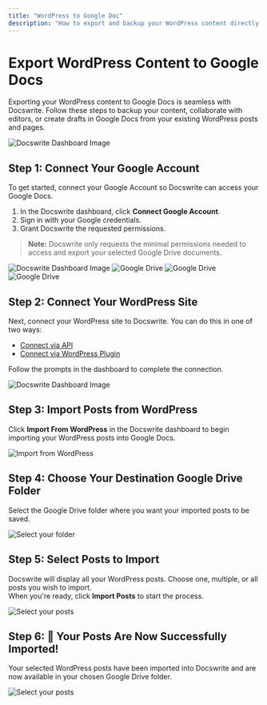 ```yaml
---
title: "WordPress to Google Doc"
description: "How to export and backup your WordPress content directly to Google Docs using Docswrite."
---
```


# Export WordPress Content to Google Docs

Exporting your WordPress content to Google Docs is seamless with Docswrite. Follow these steps to backup your content, collaborate with editors, or create drafts in Google Docs from your existing WordPress posts and pages.

![Docswrite Dashboard Image](/images/new/dashboard/home.png)

## Step 1: Connect Your Google Account

To get started, connect your Google Account so Docswrite can access your Google Docs.

1. In the Docswrite dashboard, click **Connect Google Account**.
2. Sign in with your Google credentials.
3. Grant Docswrite the requested permissions.

> **Note:** Docswrite only requests the minimal permissions needed to access and export your selected Google Drive documents.

![Docswrite Dashboard Image](/images/new/dashboard/google-drive.png)
![Google Drive](/images/new/dashboard/google-drive-1.png)
![Google Drive](/images/new/dashboard/google-drive-2.png)
![Google Drive](/images/new/dashboard/google-drive-3.png)

## Step 2: Connect Your WordPress Site

Next, connect your WordPress site to Docswrite. You can do this in one of two ways:

- [Connect via API](/integrations/wordpress/api)
- [Connect via WordPress Plugin](/integrations/wordpress/plugin)

Follow the prompts in the dashboard to complete the connection.

![Docswrite Dashboard Image](/images/new/dashboard/after-connection.png)

## Step 3: Import Posts from WordPress

Click **Import From WordPress** in the Docswrite dashboard to begin importing your WordPress posts into Google Docs.

![Import from WordPress](/images/new/dashboard/select-file-import.png)

## Step 4: Choose Your Destination Google Drive Folder

Select the Google Drive folder where you want your imported posts to be saved.

![Select your folder](/images/new/dashboard/select-folder.png)

## Step 5: Select Posts to Import

Docswrite will display all your WordPress posts. Choose one, multiple, or all posts you wish to import.  
When you're ready, click **Import Posts** to start the process.

![Select your posts](/images/new/dashboard/select-the-files-to-import.png)

## Step 6: 🎉 Your Posts Are Now Successfully Imported!

Your selected WordPress posts have been imported into Docswrite and are now available in your chosen Google Drive folder.

![Select your posts](/images/new/dashboard/published-posts.png)
